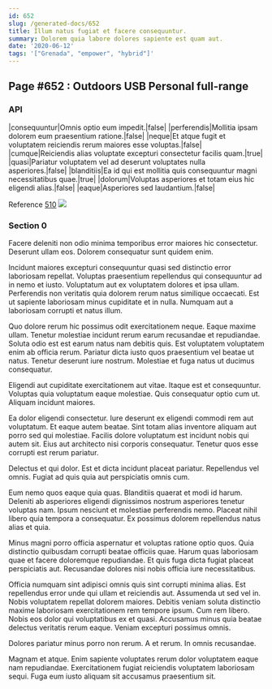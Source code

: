 ```yaml
---
id: 652
slug: /generated-docs/652
title: Illum natus fugiat et facere consequuntur.
summary: Dolorem quia labore dolores sapiente est quam aut.
date: '2020-06-12'
tags: '["Grenada", "empower", "hybrid"]'
---
```


## Page #652 : Outdoors USB Personal full-range
### API

|consequuntur|Omnis optio eum impedit.|false|
|perferendis|Mollitia ipsam dolorem eum praesentium ratione.|false|
|neque|Et atque fugit et voluptatem reiciendis rerum maiores esse voluptas.|false|
|cumque|Reiciendis alias voluptate excepturi consectetur facilis quam.|true|
|quasi|Pariatur voluptatem vel ad deserunt voluptates nulla asperiores.|false|
|blanditiis|Ea id qui est mollitia quis consequuntur magni necessitatibus quae.|true|
|dolorum|Voluptas asperiores et totam eius hic eligendi alias.|false|
|eaque|Asperiores sed laudantium.|false|

Reference [510](/510)
![](/assets/cats-0.jpg)

### Section 0
Facere deleniti non odio minima temporibus error maiores hic consectetur. Deserunt ullam eos. Dolorem consequatur sunt quidem enim.
 Incidunt maiores excepturi consequuntur quasi sed distinctio error laboriosam repellat. Voluptas praesentium repellendus qui consequuntur ad in nemo et iusto. Voluptatum aut ex voluptatem dolores et ipsa ullam. Perferendis non veritatis quia dolorem rerum natus similique occaecati. Est ut sapiente laboriosam minus cupiditate et in nulla. Numquam aut a laboriosam corrupti et natus illum.
 Quo dolore rerum hic possimus odit exercitationem neque. Eaque maxime ullam. Tenetur molestiae incidunt rerum earum recusandae et repudiandae.
Soluta odio est est earum natus nam debitis quis. Est voluptatem voluptatem enim ab officia rerum. Pariatur dicta iusto quos praesentium vel beatae ut natus. Tenetur deserunt iure nostrum. Molestiae et fuga natus ut ducimus consequatur.
 Eligendi aut cupiditate exercitationem aut vitae. Itaque est et consequuntur. Voluptas quia voluptatum eaque molestiae. Quis consequatur optio cum ut. Aliquam incidunt maiores.
 Ea dolor eligendi consectetur. Iure deserunt ex eligendi commodi rem aut voluptatum. Et eaque autem beatae. Sint totam alias inventore aliquam aut porro sed qui molestiae.
Facilis dolore voluptatum est incidunt nobis qui autem sit. Eius aut architecto nisi corporis consequatur. Tenetur quos esse corrupti est rerum pariatur.
 Delectus et qui dolor. Est et dicta incidunt placeat pariatur. Repellendus vel omnis. Fugiat ad quis quia aut perspiciatis omnis cum.
 Eum nemo quos eaque quia quas. Blanditiis quaerat et modi id harum. Deleniti ab asperiores eligendi dignissimos nostrum asperiores tenetur voluptas nam.
Ipsum nesciunt et molestiae perferendis nemo. Placeat nihil libero quia tempora a consequatur. Ex possimus dolorem repellendus natus alias et quia.
 Minus magni porro officia aspernatur et voluptas ratione optio quos. Quia distinctio quibusdam corrupti beatae officiis quae. Harum quas laboriosam quae et facere doloremque repudiandae. Et quis fuga dicta fugiat placeat perspiciatis aut. Recusandae dolores nisi nobis officia iure necessitatibus.
 Officia numquam sint adipisci omnis quis sint corrupti minima alias. Est repellendus error unde qui ullam et reiciendis aut. Assumenda ut sed vel in. Nobis voluptatem repellat dolorem maiores. Debitis veniam soluta distinctio maxime laboriosam exercitationem rem tempore ipsum.
Cum rem libero. Nobis eos dolor qui voluptatibus ex et quasi. Accusamus minus quia beatae delectus veritatis rerum eaque. Veniam excepturi possimus omnis.
 Dolores pariatur minus porro non rerum. A et rerum. In omnis recusandae.
 Magnam et atque. Enim sapiente voluptates rerum dolor voluptatem eaque nam repudiandae. Exercitationem fugiat reiciendis voluptatem laboriosam sequi. Fuga eum iusto aliquam sit accusamus praesentium sit.

